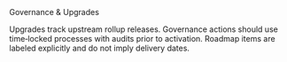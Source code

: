 <!-- markdownlint-disable MD041 -->

<Section>
  <AnimatedHeading as="h1">Governance & Upgrades</AnimatedHeading>
  <p>
    Upgrades track upstream rollup releases. Governance actions should use time‑locked processes with audits prior to
    activation. Roadmap items are labeled explicitly and do not imply delivery dates.
  </p>
</Section>
